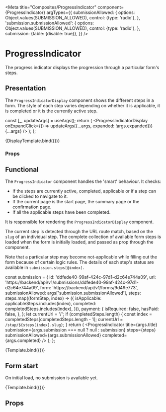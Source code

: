 


<Meta
  title="Composites/ProgressIndicator"
  component={ProgressIndicator}
  argTypes={{
    submissionAllowed: {
      options: Object.values(SUBMISSION_ALLOWED),
      control: {type: 'radio'},
    },
    'submission.submissionAllowed': {
      options: Object.values(SUBMISSION_ALLOWED),
      control: {type: 'radio'},
    },
    submission: {table: {disable: true}},
  }}
/>

# ProgressIndicator

The progress indicator displays the progression through a particular form's steps.

## Presentation

The `ProgressIndicatorDisplay` component shows the different steps in a form. The style of each step
varies depending on whether it is applicable, it is completed or it is the currently active step.

  const [_, updateArgs] = useArgs();
  return (
    <ProgressIndicatorDisplay
      onExpandClick={() => updateArgs({...args, expanded: !args.expanded})}
      {...args}
    />
  );
};

<Canvas>
  <Story
    name="Display"
    decorators={[DeprecatedRouterDecorator]}
    args={{
      activeStepTitle: 'Stap 2',
      formTitle: 'Storybookformulier',
      steps: [
        {
          uuid: '111',
          slug: 'stap1',
          formDefinition: 'Stap 1',
          isCompleted: true,
          isApplicable: true,
          isCurrent: false,
          canNavigateTo: true,
        },
        {
          uuid: '222',
          slug: 'stap2',
          formDefinition: 'Stap 2',
          isCompleted: false,
          isApplicable: true,
          isCurrent: true,
          canNavigateTo: true,
        },
        {
          uuid: '333',
          slug: 'stap3',
          formDefinition: 'Stap 3',
          isCompleted: false,
          isApplicable: false,
          isCurrent: false,
          canNavigateTo: false,
        },
      ],
      hasSubmission: true,
      isStartPage: false,
      isSummary: false,
      isConfirmation: false,
      isSubmissionComplete: false,
      areApplicableStepsCompleted: false,
      showOverview: true,
      showConfirmation: false,
      expanded: false,
    }}
  >
    {DisplayTemplate.bind({})}
  </Story>
</Canvas>

### Props

<ArgsTable of={ProgressIndicatorDisplay} />

## Functional

The `ProgressIndicator` component handles the 'smart' behaviour. It checks:

- If the steps are currently active, completed, applicable or if a step can be clicked to navigate
  to it.
- If the current page is the start page, the summary page or the confirmation page.
- If all the applicable steps have been completed.

It is responsible for rendering the `ProgressIndicatorDisplay` component.

The current step is detected through the URL route match, based on the `slug` of an individual step.
The complete collection of available form steps is loaded when the form is initially loaded, and
passed as prop through the component.

Note that a particular step may become not-applicable while filling out the form because of certain
logic rules. The details of each step's status are available in `submission.steps[@index]`.

  const submission = {
    id: 'ddfede40-99af-424c-97d1-d2c64e744a09',
    url: 'https://backend/api/v1/submissions/ddfede40-99af-424c-97d1-d2c64e744a09',
    form: 'https://backend/api/v1/forms/9d49e773',
    submissionAllowed: args['submission.submissionAllowed'],
    steps: steps.map((formStep, index) => ({
      isApplicable: applicableSteps.includes(index),
      completed: completedSteps.includes(index),
    })),
    payment: {
      isRequired: false,
      hasPaid: false,
    },
  };
  let currentUrl = '/';
  if (completedSteps.length) {
    const index = completedSteps[completedSteps.length - 1];
    currentUrl = `/stap/${steps[index].slug}`;
  }
  return (
    <MemoryRouter initialEntries={[currentUrl]}>
      <ProgressIndicator
        title={args.title}
        submission={args.submission === null ? null : submission}
        steps={steps}
        submissionAllowed={args.submissionAllowed}
        completed={args.completed}
      />
    </MemoryRouter>
  );
};

<Canvas>
  <Story
    name="Active submission"
    args={{
      // story args
      steps: [
        {
          url: 'https://backend/api/v1/form/9d49e773/steps/d6cab0dd',
          uuid: 'd6cab0dd',
          index: 0,
          slug: 'first-step',
          formDefinition: 'Stap 1',
        },
        {
          url: 'https://backend/api/v1/form/9d49e773/steps/8e62d7cf',
          uuid: '8e62d7cf',
          index: 1,
          slug: 'second-step',
          formDefinition: 'Stap 2',
        },
      ],
      completedSteps: [0],
      applicableSteps: [0],
      'submission.submissionAllowed': 'yes',
      // component props
      title: 'Storybookformulier',
      submissionAllowed: 'yes',
      completed: false,
    }}
    argTypes={{
      submissionAllowed: {table: {disable: true}},
    }}
  >
    {Template.bind({})}
  </Story>
</Canvas>

## Form start

On initial load, no submission is available yet.

<Canvas>
  <Story
    name="Initial form load"
    args={{
      // story args
      steps: [
        {
          url: 'https://backend/api/v1/form/9d49e773/steps/d6cab0dd',
          uuid: 'd6cab0dd',
          index: 0,
          slug: 'first-step',
          formDefinition: 'Stap 1',
        },
        {
          url: 'https://backend/api/v1/form/9d49e773/steps/8e62d7cf',
          uuid: '8e62d7cf',
          index: 1,
          slug: 'second-step',
          formDefinition: 'Stap 2',
        },
      ],
      completedSteps: [],
      applicableSteps: [0, 1],
      'submission.submissionAllowed': 'yes',
      // component props
      title: 'Initial load',
      submissionAllowed: 'yes',
      completed: false,
      submission: null,
    }}
    argTypes={{
      'submission.submissionAllowed': {table: {disable: true}},
      completedSteps: {table: {disable: true}},
      applicableSteps: {table: {disable: true}},
      completed: {table: {disable: true}},
    }}
  >
    {Template.bind({})}
  </Story>
</Canvas>

## Props

<Props of={ProgressIndicator} />
